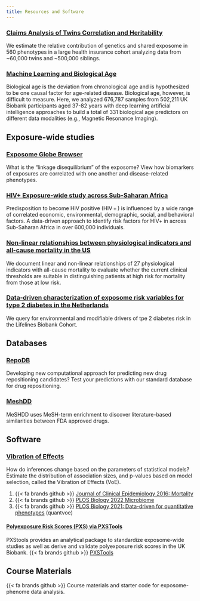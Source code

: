 ```yaml
---
title: Resources and Software
---
```



### [Claims Analysis of Twins Correlation and Heritability](http://apps.chiragjpgroup.org/catch/)

We estimate the relative contribution of genetics and shared exposome in 560 phenotypes in a large health insurance cohort analyzing data from \~60,000 twins and \~500,000 siblings.

### [Machine Learning and Biological Age](https://www.multidimensionality-of-aging.net)

Biological age is the deviation from chronological age and is hypothesized to be one causal factor for age-related disease. Biological age, however, is difficult to measure. Here, we analyzed 676,787 samples from 502,211 UK Biobank participants aged 37-82 years with deep learning artificial intelligence approaches to build a total of 331 biological age predictors on different data modalities (e.g., Magnetic Resonance Imaging).

## Exposure-wide studies

### [Exposome Globe Browser](http://bit.ly/globebrowse)

What is the "linkage disequilibrium" of the exposome? View how biomarkers of exposures are correlated with one another and disease-related phenotypes.

### [HIV+ Exposure-wide study across Sub-Saharan Africa](https://www.chiragjpgroup.org/dhs_hiv_meta/)

Predisposition to become HIV positive (HIV + ) is influenced by a wide range of correlated economic, environmental, demographic, social, and behavioral factors. A data-driven approach to identify risk factors for HIV+ in across Sub-Saharan Africa in over 600,000 individuals.

### [Non-linear relationships between physiological indicators and all-cause mortality in the US](https://chiragjp.shinyapps.io/%20nhanes_mortality_associations/)

We document linear and non-linear relationships of 27 physiological indicators with all-cause mortality to evaluate whether the current clinical thresholds are suitable in distinguishing patients at high risk for mortality from those at low risk.

### [Data-driven characterization of exposome risk variables for type 2 diabetes in the Netherlands](https://chiragjp.shinyapps.io/t2d_relative_risk_variables/)

We query for environmental and modifiable drivers of tpe 2 diabetes risk in the Lifelines Biobank Cohort.


## Databases

### [RepoDB](http://apps.chiragjpgroup.org/repoDB/)

Developing new computational approach for predicting new drug repositioning candidates? Test your predictions with our standard database for drug repositioning. 

### [MeshDD](http://apps.chiragjpgroup.org/MeSHDD/)

MeSHDD uses MeSH-term enrichment to discover literature-based similarities between FDA approved drugs.

## Software

### [Vibration of Effects](https://www.chiragjpgroup.org/voe/)

How do inferences change based on the parameters of statistical models? Estimate the distribution of association sizes, and p-values based on model selection, called the Vibration of Effects (VoE).

1.  {{< fa brands github >}} [Journal of Clinical Epidemiology 2016: Mortality](https://github.com/chiragjp/voe)
2.  {{< fa brands github >}} [PLOS Biology 2022 Microbiome](https://github.com/chiragjp/microbiome_voe)
3.  {{< fa brands github >}} [PLOS Biology 2021: Data-driven for quantitative phenotypes](https://github.com/chiragjp/quantvoe) (quantvoe)

#### [Polyexposure Risk Scores (PXS) via PXSTools](https://github.com/yixuanh/PXStools)

PXStools provides an analytical package to standardize exposome-wide studies as well as derive and validate polyexposure risk scores in the UK Biobank. {{< fa brands github >}} [PXSTools](https://github.com/yixuanh/PXStools)

## Course Materials

{{< fa brands github >}} Course materials and starter code for exposome-phenome data analysis.
